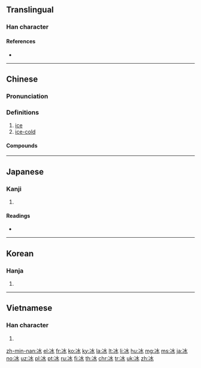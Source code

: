 {{also|氷}}
==Translingual==

===Han character===
{{Han char|rn=15|rad=冫|as=04|sn=6|four=32130|canj=IME|ids=⿰冫水}}

====References====
* {{Han ref|kx=0131.240|dkj=01612|dj=0294.150|hdz=10295.090|uh=51B0|ud=20912|bh=A642|bd=42562}}

----

==Chinese==
{{zh-forms}}

===Pronunciation===
{{zh-pron
|m=bīng,níng
|c=bing1
|h=pfs=pên
|md=bĭng
|mn=peng
|w=1pin
|mc=y
|oc=y
|cat=n
}}

===Definitions===
{{zh-hanzi}}

# [[ice]]
# [[ice-cold]]

====Compounds====
{{der5
|{{zh-l|愛玉冰/爱玉冰}}
|{{zh-l|冰坝}}
|{{zh-l|冰棒}}
|{{zh-l|冰雹}}
|{{zh-l|冰茶}}
|{{zh-l|冰碴儿}}
|{{zh-l|冰场}}
|{{zh-l|冰车}}
|{{zh-l|冰川|bīngchuān}}
|{{zh-l|冰川期}}
|{{zh-l|冰船}}
|{{zh-l|冰床}}
|{{zh-l|冰镩}}
|{{zh-l|冰袋}}
|{{zh-l|冰刀}}
|{{zh-l|冰岛|Bīngdǎo}}
|{{zh-l|冰道}}
|{{zh-l|冰灯}}
|{{zh-l|冰点}}
|{{zh-l|冰雕}}
|{{zh-l|冰冻}}
|{{zh-l|冰凍三尺，非一日之寒/冰冻三尺，非一日之寒}}
|{{zh-l|冰斗}}
|{{zh-l|冰毒}}
|{{zh-l|冰帆}}
|{{zh-l|冰封}}
|{{zh-l|冰峰}}
|{{zh-l|冰糕|bīnggāo}}
|{{zh-l|冰镐}}
|{{zh-l|冰挂}}
|{{zh-l|冰挂儿}}
|{{zh-l|冰柜}}
|{{zh-l|冰棍儿}}
|{{zh-l|冰海}}
|{{zh-l|冰河}}
|{{zh-l|冰河时代}}
|{{zh-l|冰花}}
|{{zh-l|冰肌玉骨}}
|{{zh-l|冰激凌}}
|{{zh-l|冰架}}
|{{zh-l|冰鉴}}
|{{zh-l|冰窖}}
|{{zh-l|冰晶}}
|{{zh-l|冰晶石}}
|{{zh-l|冰景}}
|{{zh-l|冰块}}, {{zh-l|冰块儿}}
|{{zh-l|冰冷}}
|{{zh-l|冰凉}}
|{{zh-l|冰凌}}
|{{zh-l|冰溜}}
|{{zh-l|冰轮}}
|{{zh-l|冰囊}}
|{{zh-l|冰排}}
|{{zh-l|冰排子}}
|{{zh-l|冰盆景}}, {{zh-l|冰盆景儿}}
|{{zh-l|冰片}}
|{{zh-l|冰瓶}}
|{{zh-l|冰瀑}}
|{{zh-l|冰期}}
|{{zh-l|冰淇淋|bīngqílín}}
|{{zh-l|冰橇}}
|{{zh-l|冰清玉洁}}
|{{zh-l|冰球|bīngqiú}}
|{{zh-l|冰人}}
|{{zh-l|冰山|bīngshān}}
|{{zh-l|冰上运动}}
|{{zh-l|冰蚀}}
|{{zh-l|冰释}}
|{{zh-l|冰霜}}
|{{zh-l|冰水}}
|{{zh-l|冰坛}}
|{{zh-l|冰炭}}
|{{zh-l|冰糖}}
|{{zh-l|冰糖葫芦}}
|{{zh-l|冰天雪地}}
|{{zh-l|冰天雪窖}}
|{{zh-l|冰坨}}
|{{zh-l|冰箱}}
|{{zh-l|冰消瓦解}}
|{{zh-l|冰鞋}}
|{{zh-l|冰心}}
|{{zh-l|冰雪}}
|{{zh-l|冰雪聪明}}
|{{zh-l|冰镇}}
|{{zh-l|冰柱|bīngzhù}}
|{{zh-l|冰砖}}
|{{zh-l|冰锥}}, {{zh-l|冰锥子}}
|{{zh-l|滑冰|huábīng}}
|{{zh-l|溜冰|liūbīng}}
|{{zh-l|芋冰|yùbīng}}
|{{zh-l|芋仔冰|yùzǎibīng}}
}}

----

==Japanese==

===Kanji===
{{ja-kanji|grade=|rs=冫04}}

# {{defn|lang=ja|sort=冫04}}

====Readings====
* {{ja-readings|goon=[[ひょう]] (hyō)|kanon=[[ひょう]] (hyō)|kun=[[こおり]] (koori), [[ひ]] (hi)}}

----

==Korean==

===Hanja===
{{ko-hanja|hangeul=빙|rv=bing|mr=ping}}

# {{defn|lang=ko|sort=冫04}}

----

==Vietnamese==

===Han character===
{{vi-hantu|[[băng]], [[bâng]], [[phăng]], [[bưng]], [[văng]]|rs=冫04}}

# {{defn|lang=vi|sort=冫04}}

[[zh-min-nan:冰]]
[[el:冰]]
[[fr:冰]]
[[ko:冰]]
[[ky:冰]]
[[la:冰]]
[[lt:冰]]
[[li:冰]]
[[hu:冰]]
[[mg:冰]]
[[ms:冰]]
[[ja:冰]]
[[no:冰]]
[[uz:冰]]
[[pl:冰]]
[[pt:冰]]
[[ru:冰]]
[[fi:冰]]
[[th:冰]]
[[chr:冰]]
[[tr:冰]]
[[uk:冰]]
[[zh:冰]]
